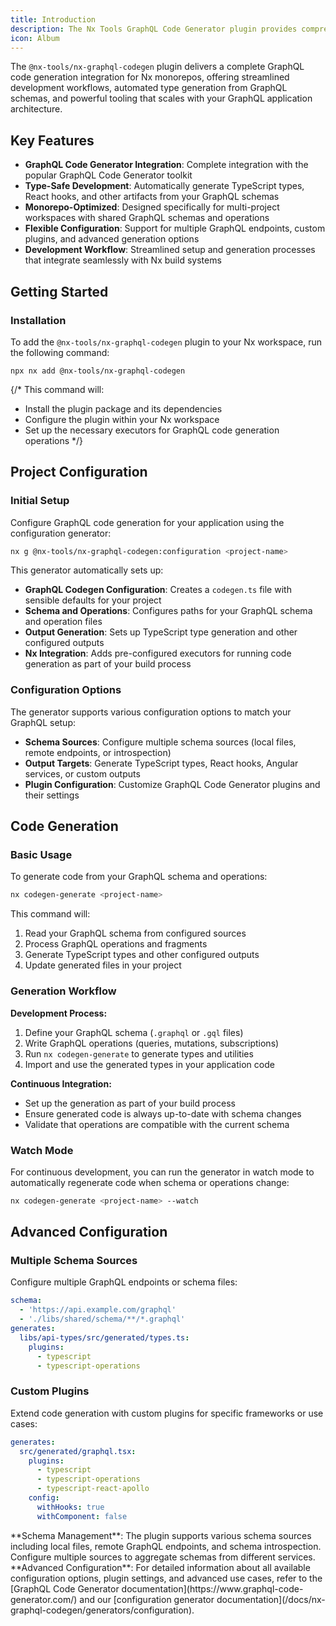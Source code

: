 ```yaml
---
title: Introduction
description: The Nx Tools GraphQL Code Generator plugin provides comprehensive executors and generators for seamlessly integrating GraphQL code generation into Nx workspaces.
icon: Album
---
```


The `@nx-tools/nx-graphql-codegen` plugin delivers a complete GraphQL code generation integration for Nx monorepos, offering streamlined development workflows, automated type generation from GraphQL schemas, and powerful tooling that scales with your GraphQL application architecture.

## Key Features

- **GraphQL Code Generator Integration**: Complete integration with the popular GraphQL Code Generator toolkit
- **Type-Safe Development**: Automatically generate TypeScript types, React hooks, and other artifacts from your GraphQL schemas
- **Monorepo-Optimized**: Designed specifically for multi-project workspaces with shared GraphQL schemas and operations
- **Flexible Configuration**: Support for multiple GraphQL endpoints, custom plugins, and advanced generation options
- **Development Workflow**: Streamlined setup and generation processes that integrate seamlessly with Nx build systems

## Getting Started

### Installation

To add the `@nx-tools/nx-graphql-codegen` plugin to your Nx workspace, run the following command:

```package-install
npx nx add @nx-tools/nx-graphql-codegen
```

{/* This command will:
- Install the plugin package and its dependencies
- Configure the plugin within your Nx workspace
- Set up the necessary executors for GraphQL code generation operations */}

## Project Configuration

### Initial Setup

Configure GraphQL code generation for your application using the configuration generator:

```bash
nx g @nx-tools/nx-graphql-codegen:configuration <project-name>
```

This generator automatically sets up:
- **GraphQL Codegen Configuration**: Creates a `codegen.ts` file with sensible defaults for your project
- **Schema and Operations**: Configures paths for your GraphQL schema and operation files
- **Output Generation**: Sets up TypeScript type generation and other configured outputs
- **Nx Integration**: Adds pre-configured executors for running code generation as part of your build process

### Configuration Options

The generator supports various configuration options to match your GraphQL setup:
- **Schema Sources**: Configure multiple schema sources (local files, remote endpoints, or introspection)
- **Output Targets**: Generate TypeScript types, React hooks, Angular services, or custom outputs
- **Plugin Configuration**: Customize GraphQL Code Generator plugins and their settings

## Code Generation

### Basic Usage

To generate code from your GraphQL schema and operations:

```bash
nx codegen-generate <project-name>
```

This command will:
1. Read your GraphQL schema from configured sources
2. Process GraphQL operations and fragments
3. Generate TypeScript types and other configured outputs
4. Update generated files in your project

### Generation Workflow

**Development Process:**
1. Define your GraphQL schema (`.graphql` or `.gql` files)
2. Write GraphQL operations (queries, mutations, subscriptions)
3. Run `nx codegen-generate` to generate types and utilities
4. Import and use the generated types in your application code

**Continuous Integration:**
- Set up the generation as part of your build process
- Ensure generated code is always up-to-date with schema changes
- Validate that operations are compatible with the current schema

### Watch Mode

For continuous development, you can run the generator in watch mode to automatically regenerate code when schema or operations change:

```bash
nx codegen-generate <project-name> --watch
```

## Advanced Configuration

### Multiple Schema Sources

Configure multiple GraphQL endpoints or schema files:

```yaml title="codegen.yml"
schema:
  - 'https://api.example.com/graphql'
  - './libs/shared/schema/**/*.graphql'
generates:
  libs/api-types/src/generated/types.ts:
    plugins:
      - typescript
      - typescript-operations
```

### Custom Plugins

Extend code generation with custom plugins for specific frameworks or use cases:

```yaml title="codegen.yml"
generates:
  src/generated/graphql.tsx:
    plugins:
      - typescript
      - typescript-operations
      - typescript-react-apollo
    config:
      withHooks: true
      withComponent: false
```

<Callout type="info">
  **Schema Management**: The plugin supports various schema sources including local files, remote GraphQL endpoints, and schema introspection. Configure multiple sources to aggregate schemas from different services.
</Callout>

<Callout type="info">
  **Advanced Configuration**: For detailed information about all available configuration options, plugin settings, and advanced use cases, refer to the [GraphQL Code Generator documentation](https://www.graphql-code-generator.com/) and our [configuration generator documentation](/docs/nx-graphql-codegen/generators/configuration).
</Callout>
